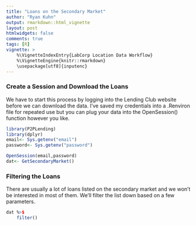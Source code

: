 ```yaml
---
title: "Loans on the Secondary Market"
author: "Ryan Kuhn"
output: rmarkdown::html_vignette
layout: post
htmlwidgets: false
comments: true
tags: [R]
vignette: >
    %\VignetteIndexEntry{LabCorp Location Data Workflow}
    %\VignetteEngine{knitr::rmarkdown}
    \usepackage[utf8]{inputenc}
---
```


### Create a Session and Download the Loans 
We have to start this process by logging into the Lending Club website before we can download the data. I've saved my credentials into a .Renviron file for repeated use but you can plug your data into the OpenSession() function however you like.

```r
library(P2PLending)
library(dplyr)
email<- Sys.getenv("email")
password<- Sys.getenv("password")

OpenSession(email,password)
dat<- GetSecondaryMarket()
```

### Filtering the Loans
There are usually a lot of loans listed on the secondary market and we won't be interested in most of them. We'll filter the list down based on a few parameters.

```r
dat %>$
    filter()
```
